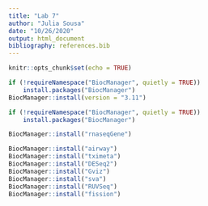 ```yaml
---
title: "Lab 7"
author: "Julia Sousa"
date: "10/26/2020"
output: html_document
bibliography: references.bib
---
```


```r
knitr::opts_chunk$set(echo = TRUE)
```

```r

if (!requireNamespace("BiocManager", quietly = TRUE))
    install.packages("BiocManager")
BiocManager::install(version = "3.11")

```


```r

if (!requireNamespace("BiocManager", quietly = TRUE))
    install.packages("BiocManager")

BiocManager::install("rnaseqGene")

```


```r

BiocManager::install("airway")
BiocManager::install("tximeta")
BiocManager::install("DESeq2")
BiocManager::install("Gviz")
BiocManager::install("sva")
BiocManager::install("RUVSeq")
BiocManager::install("fission")

```












